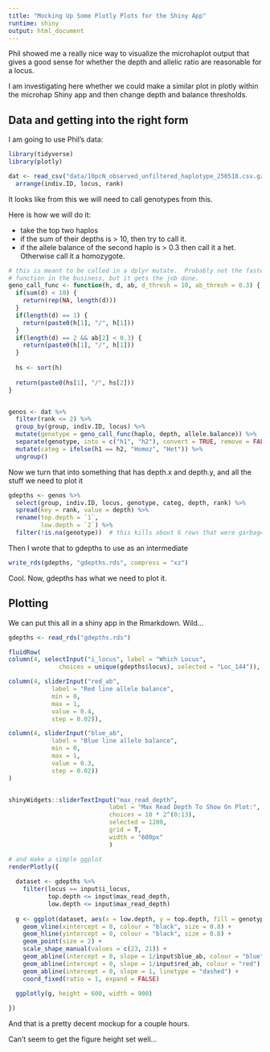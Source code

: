 ```yaml
---
title: "Mocking Up Some Plotly Plots for the Shiny App"
runtime: shiny
output: html_document
---
```


Phil showed me a really nice way to visualize the microhaplot output that gives a good sense
for whether the depth and allelic ratio are reasonable for a locus.

I am investigating here whether we could make a similar plot in plotly within the microhap 
Shiny app and then change depth and balance thresholds.


## Data and getting into the right form

I am going to use Phil's data:
```r
library(tidyverse)
library(plotly)
```

```r
dat <- read_csv("data/10pcN_observed_unfiltered_haplotype_250518.csv.gz") %>%
  arrange(indiv.ID, locus, rank)
```

It looks like from this we will need to call genotypes from this.

Here is how we will do it:

* take the top two haplos
* if the sum of their depths is > 10, then try to call it.
* if the allele balance of the second haplo is > 0.3 then call it 
a het. Otherwise call it a homozygote.


```r
# this is meant to be called in a dplyr mutate.  Probably not the fastest
# function in the business, but it gets the job done.
geno_call_func <- function(h, d, ab, d_thresh = 10, ab_thresh = 0.3) {
  if(sum(d) < 10) {
    return(rep(NA, length(d)))
  }
  if(length(d) == 1) {
    return(paste0(h[1], "/", h[1]))
  }
  if(length(d) == 2 && ab[2] < 0.3) {
    return(paste0(h[1], "/", h[1]))
  }
  
  hs <- sort(h)
  
  return(paste0(hs[1], "/", hs[2]))
}


genos <- dat %>%
  filter(rank <= 2) %>%
  group_by(group, indiv.ID, locus) %>%
  mutate(genotype = geno_call_func(haplo, depth, allele.balance)) %>%
  separate(genotype, into = c("h1", "h2"), convert = TRUE, remove = FALSE) %>%
  mutate(categ = ifelse(h1 == h2, "Homoz", "Het")) %>%
  ungroup()
```

Now we turn that into something that has depth.x and depth.y, and all the stuff we need to plot it
```r
gdepths <- genos %>%
  select(group, indiv.ID, locus, genotype, categ, depth, rank) %>%
  spread(key = rank, value = depth) %>%
  rename(top.depth = `1`,
         low.depth = `2`) %>%
  filter(!is.na(genotype))  # this kills about 6 rows that were garbage
```

Then I wrote that to gdepths to use as an intermediate
```r
write_rds(gdepths, "gdepths.rds", compress = "xz")
```

Cool. Now, gdepths has what we need to plot it.


## Plotting

We can put this all in a shiny app in the Rmarkdown.  Wild...

```r

gdepths <- read_rds("gdepths.rds")

fluidRow(
column(4, selectInput("i_locus", label = "Which Locus",
              choices = unique(gdepths$locus), selected = "Loc_144")),

column(4, sliderInput("red_ab",
            label = "Red line allele balance",
            min = 0,
            max = 1,
            value = 0.4,
            step = 0.02)),

column(4, sliderInput("blue_ab",
            label = "Blue line allele balance",
            min = 0,
            max = 1,
            value = 0.3,
            step = 0.02))
)


shinyWidgets::sliderTextInput("max_read_depth",
                            label = "Max Read Depth To Show On Plot:",
                            choices = 10 * 2^(0:13),
                            selected = 1280, 
                            grid = T,
                            width = "600px"
                            )
```


```r
# and make a simple ggplot
renderPlotly({
  
  dataset <- gdepths %>% 
    filter(locus == input$i_locus,
           top.depth <= input$max_read_depth,
           low.depth <= input$max_read_depth)
  
  g <- ggplot(dataset, aes(x = low.depth, y = top.depth, fill = genotype, shape = categ, label = indiv.ID)) + 
    geom_vline(xintercept = 0, colour = "black", size = 0.8) +
    geom_hline(yintercept = 0, colour = "black", size = 0.8) +
    geom_point(size = 2) + 
    scale_shape_manual(values = c(23, 21)) +
    geom_abline(intercept = 0, slope = 1/input$blue_ab, colour = "blue") +
    geom_abline(intercept = 0, slope = 1/input$red_ab, colour = "red") +
    geom_abline(intercept = 0, slope = 1, linetype = "dashed") +
    coord_fixed(ratio = 1, expand = FALSE)

  ggplotly(g, height = 600, width = 900)
  
})
```

And that is a pretty decent mockup for a couple hours.



Can't seem to get the figure height set well...

